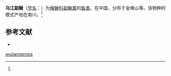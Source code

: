 {{Speciesbox
| name = 乌江副鳅
| status = 
| status_system = 
| image = 
| genus = Paracobitis
| species = wujiangensis
| authority = Ding et Deng, 1990<ref name='id6349'>{{cite web| url =http://www.bioinfo.cn/db05/BjdwSpecies.php?action=view&id=6349| title =乌江副鳅| work =中国动物物种编目数据库| publisher =中国科学院微生物研究所| author =中国科学院动物研究所| accessdate =2009-04-11| deadurl =yes| archiveurl =https://web.archive.org/web/20160305043730/http://www.bioinfo.cn/db05/BjdwSpecies.php?action=view&id=6349| archivedate =2016-03-05}}</ref>
| synonyms = 
}}

'''乌江副鳅'''（[[学名|学名]]：'''{{lang|la|''Paracobitis wujiangensis''}}'''）为[[條鳅科|條鳅科]][[副鳅属|副鳅属]]的[[鱼类|鱼类]]。在中国，分布于金佛山等。该物种的模式产地在南川。<ref name='id6349'/>
  
== 参考文献 ==
{{reflist}}
{{refbegin}}
*{{FishBase_species|genus=Paracobitis|species=wujiangensis|year=2011|month=12}}
{{refend}}
{{Taxonbar|from=Q948567}}

[[Category:副鳅属|wujiangensis]]